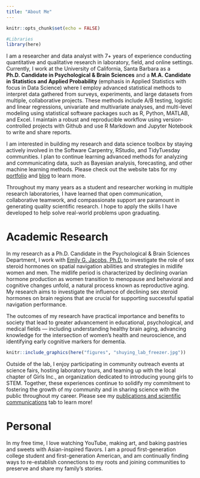 ```yaml
---
title: "About Me"
---
```


```r
knitr::opts_chunk$set(echo = FALSE)

#Libraries
library(here)
```


I am a researcher and data analyst with 7+ years of experience conducting quantitative and qualitative research in laboratory, field, and online settings. Currently, I work at the University of California, Santa Barbara as a **Ph.D. Candidate in Psychological & Brain Sciences** and a **M.A. Candidate in Statistics and Applied Probability** (emphasis in Applied Statistics with focus in Data Science) where I employ advanced statistical methods to interpret data gathered from surveys, experiments, and large datasets from multiple, collaborative projects. These methods include A/B testing, logistic and linear regressions, univariate and multivariate analyses, and multi-level modeling using statistical software packages such as R, Python, MATLAB, and Excel. I maintain a robust and reproducible workflow using version-controlled projects with Github and use R Markdown and Jupyter Notebook to write and share reports.

I am interested in building my research and data science toolbox by staying actively involved in the Software Carpentry, RStudio, and TidyTuesday communities. I plan to continue learning advanced methods for analyzing and communicating data, such as Bayesian analysis, forecasting, and other machine learning methods. Please check out the website tabs for my [portfolio](https://esswhy.github.io/portfolio.html) and [blog](https://esswhy.github.io/blog.html) to learn more.


Throughout my many years as a student and researcher working in multiple research laboratories, I have learned that open communication, collaborative teamwork, and compassionate support are paramount in generating quality scientific research. I hope to apply the skills I have developed to help solve real-world problems upon graduating.


# Academic Research

In my research as a Ph.D. Candidate in the Psychological & Brain Sciences Department, I work with [Emily G. Jacobs, Ph.D.](https://jacobs.psych.ucsb.edu/) to investigate the role of sex steroid hormones on spatial navigation abilities and strategies in midlife women and men. The midlife period is characterized by declining ovarian hormone production as women transition to menopause and behavioral and cognitive changes unfold, a natural process known as reproductive aging. My research aims to investigate the influence of declining sex steroid hormones on brain regions that are crucial for supporting successful spatial navigation performance. 

The outcomes of my research have practical importance and benefits to society that lead to greater advancement in educational, psychological, and medical fields — including understanding healthy brain aging, advancing knowledge for the intersection of women's health and neuroscience, and identifying early cognitive markers for dementia.

```r
knitr::include_graphics(here("figures", "shuying_lab_freezer.jpg"))
```


Outside of the lab, I enjoy participating in community outreach events at science fairs, hosting laboratory tours, and teaming up with the local chapter of Girls Inc., an organization dedicated to introducing young girls to STEM. Together, these experiences continue to solidify my commitment to fostering the growth of my community and in sharing science with the public throughout my career. Please see my [publications and scientific communications](https://esswhy.github.io/scientific_communication.html) tab to learn more!


# Personal

In my free time, I love watching YouTube, making art, and baking pastries and sweets with Asian-inspired flavors. I am a proud first-generation college student and first-generation American, and am continually finding ways to re-establish connections to my roots and joining communities to preserve and share my family's stories.

